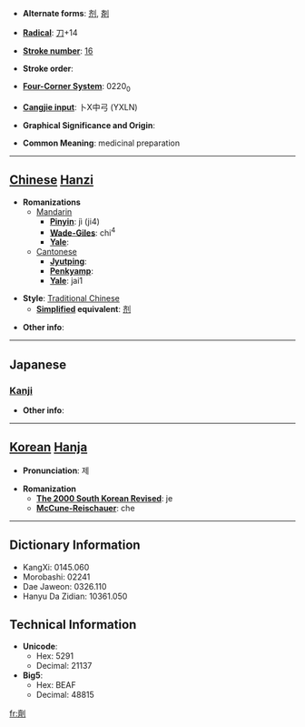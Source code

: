 * '''Alternate forms''': [[剂]], [[剤]]

* '''[[Wiktionary:Chinese radical index| Radical]]''': [[Wiktionary:Chinese radical index 刀|刀]]+14

* '''[[Wiktionary:Chinese total strokes index|Stroke number]]''': [[Wiktionary:Chinese total strokes index 16|16]]

* '''Stroke order''': 

* '''[[Wiktionary:Chinese four corner index|Four-Corner System]]''': 0220<sub>0</sub>

* '''[[Wiktionary:Chinese Cangjie index|Cangjie input]]''': 卜X中弓 (YXLN)

* '''Graphical Significance and Origin''': 

* '''Common Meaning''': medicinal preparation

----

== [[Chinese]] [[Hanzi]] ==

* '''Romanizations'''
** [[Mandarin]]
*** '''[[Pinyin]]''': jì (ji4)
*** '''[[Wade-Giles]]''': chi<sup>4</sup>
*** '''[[Yale]]''': 
**[[Cantonese]]
***'''[[Jyutping]]''':
***'''[[Penkyamp]]''': 
***'''[[Yale]]''': jai1

* '''Style''': [[Traditional Chinese]] 
** '''[[Simplified Chinese|Simplified]] equivalent''': [[剂]]

* '''Other info''': 

----

==Japanese==
===[[Kanji]]===
{{kanji|on readings=[[ざい]] (zai), [[せい]] (sei), [[すい]] (sui)|kun readings=[[そろえる]] (soroeru)}}

* '''Other info''':  

----

== [[Korean]] [[Hanja]] ==

* '''Pronunciation''': 제

* '''Romanization'''
** '''[[The 2000 South Korean Revised Romanization|The 2000 South Korean Revised]]''': je
** '''[[McCune-Reischauer]]''': che

----

== Dictionary Information ==

* KangXi: 0145.060
* Morobashi: 02241
* Dae Jaweon: 0326.110
* Hanyu Da Zidian: 10361.050

== Technical Information ==

* '''Unicode''':
** Hex: 5291
** Decimal: 21137
* '''Big5''':
** Hex: BEAF
** Decimal: 48815

[[fr:劑]]